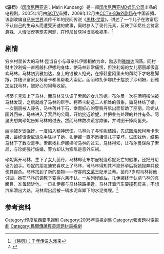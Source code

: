 {{电视节目信息框
| 名稱 = 惩罚
| 原名 = Malin Kundang
| 圖片 = 电视剧惩罚.jpg
| 圖說 = 惩罚的宣传海报
| 分類 =  
| 原創者 = 
| 編劇 = 
| 導演 =  
| 演出 =  [[德希·拉娜萨丽|德希·拉娜萨丽]]<br /> [[Fachry_Albar|Fachry Albar]]<br /> [[Alia_Miranti|Alia Miranti]]<br /> [[Imelda_Lubis|Imelda Lubis]]<br /> [[Valiza|Valiza]] <br /> [[Alexandra_Gottardo|Alexandra Gottardo]]<br /> [[Iqbal_Pakula|Iqbal Pakula]]<br /> [[Juli_Karno|Juli Karno]]<br /> [[Rifat_Sungkar|Rifat Sungkar]]
| 配音 = 
| 旁白 = 
| 主題曲 = 《马林·昆当》
| 片尾曲 =  
| 作曲 = 
| 國家 = [[印度尼西亚|印度尼西亚]]
| 語言 = [[印尼语|印尼语]]（原版）、[[普通话|普通话]]（央视版）
| 季數 = 
| 集數 = 共62集（央视版）
| 每集列表 = 
| 製片人 = 
| 執行製片 = 
| 拍攝地 = 
| 攝像 = 
| 每集長 = 约40分鐘
| 頻道 = 
| 電視網 = [[SCTV|SCTV]]
| 視頻制式 = 
| 音頻制式 = 
| 開始 = 
| 結束 =
| 先於 = 
| 後於 = 
| 相關劇集 = 
| 官方網站 = 
}}
《'''惩罚'''》（[[印度尼西亚语|印度尼西亚语]]：Malin Kundang）是一部[[印度尼西亚|印度尼西亚]][[MD娱乐公司|MD娱乐公司]]出品的电视剧，2005年1月由[[SCTV|SCTV]]首播，2009年12月由[[中国中央电视台|CCTV-8]][[海外剧场|海外剧场]]在中国首播。该剧改编自[[马来世界|马来世界]]流传千年的民间传说《[[馬林·昆當|馬林·昆當]]》，讲述了一个儿子在致富后不认自己的生母从而遭受天谴的故事，同时参入了现代元素，反映了印尼社会贫富悬殊、人情淡漠等现实问题，在印尼曾获得很高收视率。<ref>[http://news.idoican.com.cn/yxrb/html/2009-11/30/content_46622987.htm 《惩罚》：千年传说入戏来]{{dead link|date=2018年3月 |bot=InternetArchiveBot |fix-attempted=yes }}</ref>

==剧情==
穷乡村里长大的马林·昆当自小与母亲扎伊娜相依为命，励志到[[雅加达|雅加达]]闯荡。同村财主沙利姆一直觊觎扎伊娜的身体，使马林非常痛恨，但沙利姆的女儿丽丽却很喜欢马林。马林初到雅加达，身上的钱被人抢光，在擦鞋童阿里夫的帮助下才站稳脚跟，并结识富家女柯蒂卡和黑帮老大索尼。丽丽和扎伊娜终于摆脱了沙利姆，到雅加达找马林，被好心的阿蒂收留。

柯蒂卡喜欢上了马林，而马林又认识了索尼的女儿珍妮。布尔曼一次在酒吧揩油被马林发现，之后就成了马林的帮手。柯蒂卡制造二人相处的假象，骗马林结了婚。一次丽丽被人诬告，马林落井下石，幸而好心的警察丹尼出面帮助了丽丽。珍妮从国外回来，马林进入了索尼的公司，开始接近珍妮，并把业务处理的井井有条。阿里夫想向珍妮告知马林的过去，然而马林数次谎言欺骗，并试图干掉阿里夫。

丽丽被歹徒强奸，一度陷入精神恍惚。马林为了与珍妮结婚，先试图烧死柯蒂卡未果，最终请索尼派杀手除掉了她。扎伊娜一直不愿相信儿子变坏，试图找他，结果马林下了数次毒手。索尼找扎伊娜探听马林的过去，马林得知，让布尔曼谋杀了索尼，与珍妮强行结婚，警方却认为索尼是意外车祸。

珍妮离开马林，生下了女儿茵丹，马林却让布尔曼制造珍妮死亡的假象，还把丹尼诬为凶手。珍妮的朋友迪安喜欢上了马林，可马林得知其不能怀孕后将她抛弃并致使其自杀。马林找到了新的猎物——守寡的[[文莱|文莱]]王妃米兰蒂。茵丹7岁时马林将他讨回，她在马林的调教下变得六亲不认。一系列惨剧后，扎伊娜终于认清马林的真面目，准备起诉他。一日扎伊娜与马林狭路相逢，马林开着汽车要撞死母亲，不想汽车滑出大路，马林爬出后被一辆水泥车卸下的水泥掩埋。<ref>{{Cite web |url=http://juqing.9duw.com/oumei/13427.html |title=《惩罚》分集剧情 |accessdate=2010-09-10 |archive-date=2010-09-21 |archive-url=https://web.archive.org/web/20100921212609/http://juqing.9duw.com/oumei/13427.html |dead-url=no }}</ref>

==参考资料==
<references />
{{DEFAULTSORT:Malin Kundang}}
[[Category:印度尼西亚电视剧|Category:印度尼西亚电视剧]]
[[Category:2005年電視劇集|Category:2005年電視劇集]]
[[Category:報復題材電視劇|Category:報復題材電視劇]]
[[Category:民間傳說與童話題材電視劇|Category:民間傳說與童話題材電視劇]]